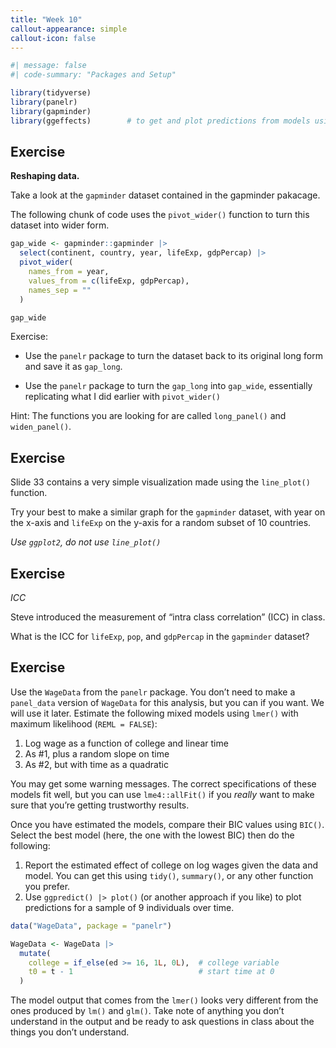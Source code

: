 ```yaml
---
title: "Week 10"
callout-appearance: simple
callout-icon: false
---
```


```r
#| message: false
#| code-summary: "Packages and Setup"

library(tidyverse)
library(panelr)
library(gapminder)
library(ggeffects)        # to get and plot predictions from models using ggpredict
```

## Exercise

**Reshaping data.**

Take a look at the `gapminder` dataset contained in the gapminder pakacage.

The following chunk of code uses the `pivot_wider()` function to turn this dataset into wider form.

```r
gap_wide <- gapminder::gapminder |> 
  select(continent, country, year, lifeExp, gdpPercap) |> 
  pivot_wider(
    names_from = year, 
    values_from = c(lifeExp, gdpPercap), 
    names_sep = ""
  )

gap_wide
```

::: callout-note
Exercise:

-   Use the `panelr` package to turn the dataset back to its original long form and save it as `gap_long`.

-   Use the `panelr` package to turn the `gap_long` into `gap_wide`, essentially replicating what I did earlier with `pivot_wider()`
:::

::: callout-tip
Hint: The functions you are looking for are called `long_panel()` and `widen_panel()`.
:::

## Exercise

::: callout-note
Slide 33 contains a very simple visualization made using the `line_plot()` function.

Try your best to make a similar graph for the `gapminder` dataset, with year on the x-axis and `lifeExp` on the y-axis for a random subset of 10 countries.

*Use `ggplot2`, do not use `line_plot()`*
:::

## Exercise

*ICC*

::: callout-note
Steve introduced the measurement of "intra class correlation" (ICC) in class.

What is the ICC for `lifeExp`, `pop`, and `gdpPercap` in the `gapminder` dataset?
:::

## Exercise

::: callout-note
Use the `WageData` from the `panelr` package. You don't need to make a `panel_data` version of `WageData` for this analysis, but you can if you want. We will use it later. Estimate the following mixed models using `lmer()` with maximum likelihood (`REML = FALSE`):

1.  Log wage as a function of college and linear time
2.  As #1, plus a random slope on time
3.  As #2, but with time as a quadratic

You may get some warning messages. The correct specifications of these models fit well, but you can use `lme4::allFit()` if you *really* want to make sure that you're getting trustworthy results.

Once you have estimated the models, compare their BIC values using `BIC()`. Select the best model (here, the one with the lowest BIC) then do the following:

1.  Report the estimated effect of college on log wages given the data and model. You can get this using `tidy()`, `summary()`, or any other function you prefer.
2.  Use `ggpredict() |> plot()` (or another approach if you like) to plot predictions for a sample of 9 individuals over time.

```r
data("WageData", package = "panelr")

WageData <- WageData |> 
  mutate(
    college = if_else(ed >= 16, 1L, 0L),  # college variable
    t0 = t - 1                            # start time at 0
  )

```

The model output that comes from the `lmer()` looks very different from the ones produced by `lm()` and `glm()`. Take note of anything you don't understand in the output and be ready to ask questions in class about the things you don't understand.
:::
